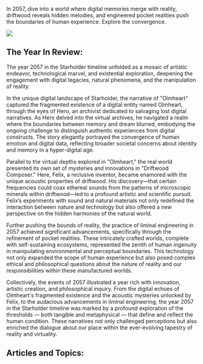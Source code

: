 In 2057, dive into a world where digital memories merge with reality, driftwood reveals hidden melodies, and engineered pocket realities push the boundaries of human experience. Explore the convergence.

![](2057-olmheart.png)

## The Year In Review:

The year 2057 in the Starholder timeline unfolded as a mosaic of artistic endeavor, technological marvel, and existential exploration, deepening the engagement with digital legacies, natural phenomena, and the manipulation of reality.

In the unique digital landscape of Starholder, the narrative of "Olmheart" captured the fragmented existence of a digital entity named Olmheart, through the eyes of Hero, an archivist dedicated to salvaging lost digital narratives. As Hero delved into the virtual archives, he navigated a realm where the boundaries between memory and dream blurred, embodying the ongoing challenge to distinguish authentic experiences from digital constructs. The story elegantly portrayed the convergence of human emotion and digital data, reflecting broader societal concerns about identity and memory in a hyper-digital age.

Parallel to the virtual depths explored in "Olmheart," the real world presented its own set of mysteries and innovations in "Driftwood Composer." Here, Felix, a reclusive inventor, became enamored with the unique acoustic properties of driftwood. His discovery—that certain frequencies could coax ethereal sounds from the patterns of microscopic minerals within driftwood—led to a profound artistic and scientific pursuit. Felix’s experiments with sound and natural materials not only redefined the interaction between nature and technology but also offered a new perspective on the hidden harmonies of the natural world.

Further pushing the bounds of reality, the practice of liminal engineering in 2057 achieved significant advancements, specifically through the refinement of pocket realities. These intricately crafted worlds, complete with self-sustaining ecosystems, represented the zenith of human ingenuity in manipulating environmental and perceptual boundaries. This technology not only expanded the scope of human experience but also posed complex ethical and philosophical questions about the nature of reality and our responsibilities within these manufactured worlds.

Collectively, the events of 2057 illustrated a year rich with innovation, artistic creation, and philosophical inquiry. From the digital echoes of Olmheart's fragmented existence and the acoustic mysteries unlocked by Felix, to the audacious advancements in liminal engineering, the year 2057 in the Starholder timeline was marked by a profound exploration of the thresholds — both tangible and metaphysical — that define and reflect the human condition. These narratives not only challenged perceptions but also enriched the dialogue about our place within the ever-evolving tapestry of reality and virtuality.

## Articles and Topics:
